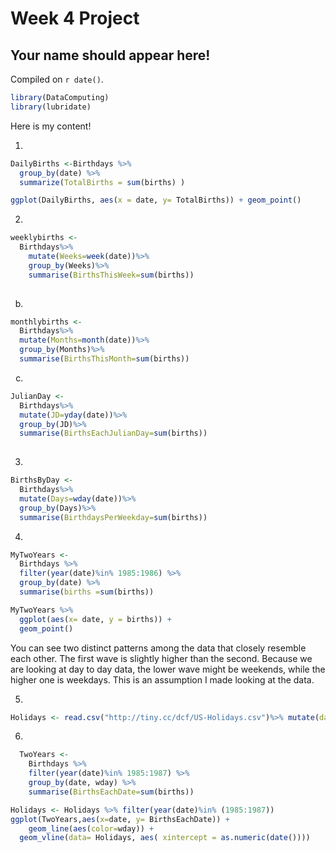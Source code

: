 # Week 4 Project

## Your name should appear here!

<!-- leave this material as is -->
Compiled on `r date()`.

```r
library(DataComputing)
library(lubridate)
```
<!-- put your content after this line -->

Here is my content!

1)
```r
DailyBirths <-Birthdays %>%
  group_by(date) %>%
  summarize(TotalBirths = sum(births) )

ggplot(DailyBirths, aes(x = date, y= TotalBirths)) + geom_point()
```

2) 

```r
weeklybirths <- 
  Birthdays%>%
    mutate(Weeks=week(date))%>%
    group_by(Weeks)%>%
    summarise(BirthsThisWeek=sum(births))
    
```

b)

```r
monthlybirths <-
  Birthdays%>%
  mutate(Months=month(date))%>%
  group_by(Months)%>%
  summarise(BirthsThisMonth=sum(births))
```

c) 
```r
JulianDay <-
  Birthdays%>%
  mutate(JD=yday(date))%>%
  group_by(JD)%>%
  summarise(BirthsEachJulianDay=sum(births))
  
```

3) 
```r
BirthsByDay <-
  Birthdays%>%
  mutate(Days=wday(date))%>%
  group_by(Days)%>%
  summarise(BirthdaysPerWeekday=sum(births))
```

4) 

```r
MyTwoYears <-
  Birthdays %>%
  filter(year(date)%in% 1985:1986) %>%
  group_by(date) %>%
  summarise(births =sum(births))

MyTwoYears %>%
  ggplot(aes(x= date, y = births)) +
  geom_point()
```
You can see two distinct patterns among the data that closely resemble each other. The first wave is slightly higher than the second. Because we are looking at day to day data, the lower wave might be weekends, while the higher one is weekdays. This is an assumption I made looking at the data.  

5) 

```r
Holidays <- read.csv("http://tiny.cc/dcf/US-Holidays.csv")%>% mutate(date=as.POSIXct(lubridate::dmy(date)))
```

6) 

```r
  TwoYears <-
    Birthdays %>% 
    filter(year(date)%in% 1985:1987) %>%
    group_by(date, wday) %>%
    summarise(BirthsEachDate=sum(births))

Holidays <- Holidays %>% filter(year(date)%in% (1985:1987))
ggplot(TwoYears,aes(x=date, y= BirthsEachDate)) +
    geom_line(aes(color=wday)) + 
  geom_vline(data= Holidays, aes( xintercept = as.numeric(date())))

```

